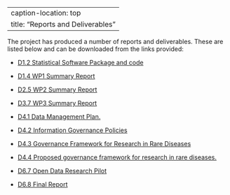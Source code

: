 
---
caption-location: top 
title: "Reports and Deliverables"      
---

The project has produced a number of reports and deliverables. These are listed below and can be downloaded from the links provided:

+ [D1.2 Statistical Software Package and code](assets/deliverables/1.2%20Statistical%20Software%20Package%20and%20Code.pdf)

+ [D1.4 WP1 Summary Report](assets/deliverables/D1.4%20WP1%20Summary%20Report.pdf)

+ [D2.5 WP2 Summary Report](assets/deliverables/D2.5%20WP2%20Report%20Summary.pdf)

+ [D3.7 WP3 Summary Report](assets/deliverables/D3.7%20WP%203%20Summary%20Report.pdf)

+ [D4.1 Data Management Plan.](assets/deliverables/D4.1%20HELICAL%20DMP.pdf)

+ [D4.2 Information Governance Policies](assets/deliverables/4.2%20Information%20Governance%20Policies.pdf)

+ [D4.3 Governance Framework for Research in Rare Diseases ](assets/deliverables/D4.3%20Governance%20framework%20in%20rare%20diseases.pdf)

+ [D4.4 Proposed governance framework for research in rare diseases.](assets/deliverables/HELICAL%20D%204.4%20-%20Proposed%20Governance%20Framework.pdf)

+ [D6.7 Open Data Research Pilot](assets/deliverables/6.7%20Open%20Data%20Research%20Pilot.pdf)
+  [D6.8 Final Report](assets/deliverables/D6.8%20Final%20Report.pdf)